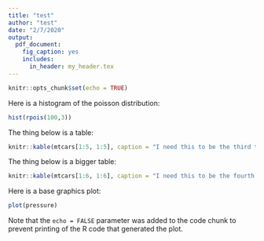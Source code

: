 ---
title: "test"
author: "test"
date: "2/7/2020"
output: 
  pdf_document:
    fig_caption: yes        
    includes:  
      in_header: my_header.tex
---

```{r setup, include=FALSE}
knitr::opts_chunk$set(echo = TRUE)
```

Here is a histogram of the poisson distribution:

```{r cars, fig.cap="my caption"}
hist(rpois(100,3))
```

The thing below is a table:

```{r}
knitr::kable(mtcars[1:5, 1:5], caption = "I need this to be the third thing that appears. But it comes out first???")
```

The thing below is a bigger table:

```{r}
knitr::kable(mtcars[1:6, 1:6], caption = "I need this to be the fourth thing that appears. But it comes out second???")
```

Here is a base graphics plot:

```{r pressure, echo=FALSE, fig.cap="Another caption"}
plot(pressure)
```

Note that the `echo = FALSE` parameter was added to the code chunk to prevent printing of the R code that generated the plot.
